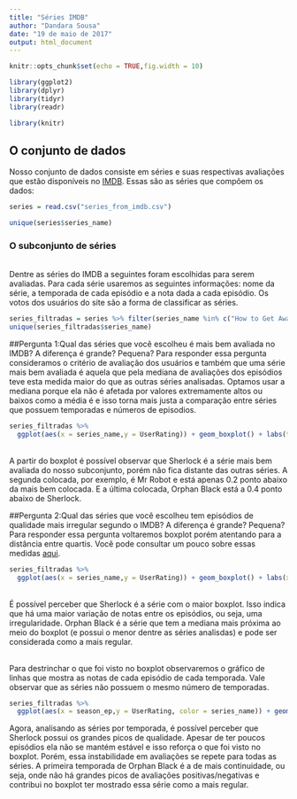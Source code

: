 ```yaml
---
title: "Séries IMDB"
author: "Dandara Sousa"
date: "19 de maio de 2017"
output: html_document
---
```


```r
knitr::opts_chunk$set(echo = TRUE,fig.width = 10)

```


```r
library(ggplot2)
library(dplyr)
library(tidyr)
library(readr)

library(knitr)
```
## O conjunto de dados
Nosso conjunto de dados consiste em séries e suas respectivas avaliações que estão disponíveis no [IMDB](http://imdb.com). Essas são as séries que compõem os dados:
```r
series = read.csv("series_from_imdb.csv")

unique(series$series_name)

```

### O subconjunto de séries
</br> Dentre as séries do IMDB a seguintes foram escolhidas para serem avaliadas. Para cada série usaremos as seguintes informações: nome da série, a temporada de cada episódio e a nota dada a cada episódio. Os votos dos usuários do site são a forma de classificar as séries.
```r
series_filtradas = series %>% filter(series_name %in% c("How to Get Away with Murder", "Mr Robot","Orphan Black","Sherlock"))
unique(series_filtradas$series_name)

```

##Pergunta 1:Qual das séries que você escolheu é mais bem avaliada no IMDB? A diferença é grande? Pequena?
Para responder essa pergunta consideramos o critério de avaliação dos usuários e também que uma série mais bem avaliada é aquela que pela mediana de avaliações dos episódios teve esta medida maior do que as outras séries analisadas. Optamos usar a mediana porque ela não é afetada por valores extremamente altos ou baixos como a média é e isso torna mais justa a comparação entre séries que possuem temporadas e números de episodios.
```r
series_filtradas %>%
  ggplot(aes(x = series_name,y = UserRating)) + geom_boxplot() + labs(title = "Avalição de séries do subconjunto", x= "Nome da Série", y= "Nota do Usuário")+ geom_jitter(width = .1, size = 1, alpha = .5, color = "purple")+  stat_summary(aes(label=round(..y..,2)), fun.y=median, geom="text", size=4, vjust = -0.5)
```
</br>A partir do boxplot é possível observar que Sherlock é a série mais bem avaliada do nosso subconjunto, porém não fica distante das outras séries. A segunda colocada, por exemplo, é Mr Robot e está apenas 0.2 ponto abaixo da mais bem colocada. E a última colocada, Orphan Black está a 0.4 ponto abaixo de Sherlock. 

##Pergunta 2:Qual das séries que você escolheu tem episódios de qualidade mais irregular segundo o IMDB? A diferença é grande? Pequena?
Para responder essa pergunta voltaremos boxplot porém atentando para a distância entre quartis. Você pode consultar um pouco sobre essas medidas [aqui](http://www.escolaedti.com.br/o-que-e-um-box-plot/). 
```r
series_filtradas %>%
  ggplot(aes(x = series_name,y = UserRating)) + geom_boxplot() + labs(x= "Nome da Série", y= "Nota do Usuário")+ geom_jitter(width = .1, size = 1, alpha = .5, color = "purple") +  stat_summary(aes(label=round(..y..,2)), fun.y=median, geom="text", size=4, vjust = -0.5)
```
</br> É possível perceber que Sherlock é a série com o maior boxplot. Isso indica que há uma maior variação de notas entre os episódios, ou seja, uma irregularidade. Orphan Black é a série que tem a mediana mais próxima ao meio do boxplot (e possui o menor dentre as séries analisdas) e pode ser considerada como a mais regular.

</br> Para destrinchar o que foi visto no boxplot observaremos o gráfico de linhas que mostra as notas de cada episódio de cada temporada. Vale observar que as séries não possuem o mesmo número de temporadas.


```r
series_filtradas %>%
  ggplot(aes(x = season_ep,y = UserRating, color = series_name)) + geom_line() + facet_grid(series_name~season)+ labs(x= "Temporada da Série", y= "Nota do Usuário")
```
Agora, analisando as séries por temporada, é possível perceber que Sherlock possui os grandes picos de qualidade. Apesar de ter poucos episódios ela não se mantém estável e isso reforça o que foi visto no boxplot. Porém, essa instabilidade em avaliações se repete para todas as séries. A primeira temporada de Orphan Black é a de mais continuidade, ou seja, onde não há grandes picos de avaliações positivas/negativas e contribui no boxplot ter mostrado essa série como a mais regular.